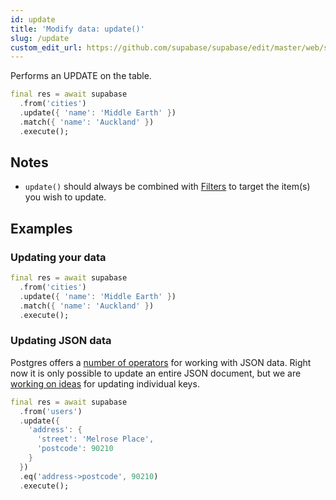 ```yaml
---
id: update
title: 'Modify data: update()'
slug: /update
custom_edit_url: https://github.com/supabase/supabase/edit/master/web/spec/supabase_dart_v1_ref.yml
---
```



Performs an UPDATE on the table.

```dart
final res = await supabase
  .from('cities')
  .update({ 'name': 'Middle Earth' })
  .match({ 'name': 'Auckland' })
  .execute();
```

## Notes

- `update()` should always be combined with [Filters](/docs/reference/dart/using-filters) to target the item(s) you wish to update.

## Examples

### Updating your data

```dart
final res = await supabase
  .from('cities')
  .update({ 'name': 'Middle Earth' })
  .match({ 'name': 'Auckland' })
  .execute();
```

### Updating JSON data

Postgres offers a
[number of operators](https://www.postgresql.org/docs/current/functions-json.html)
for working with JSON data. Right now it is only possible to update an entire JSON document,
but we are [working on ideas](https://github.com/PostgREST/postgrest/issues/465) for updating individual keys.

```dart
final res = await supabase
  .from('users')
  .update({
    'address': {
      'street': 'Melrose Place',
      'postcode': 90210
    }
  })
  .eq('address->postcode', 90210)
  .execute();
```

